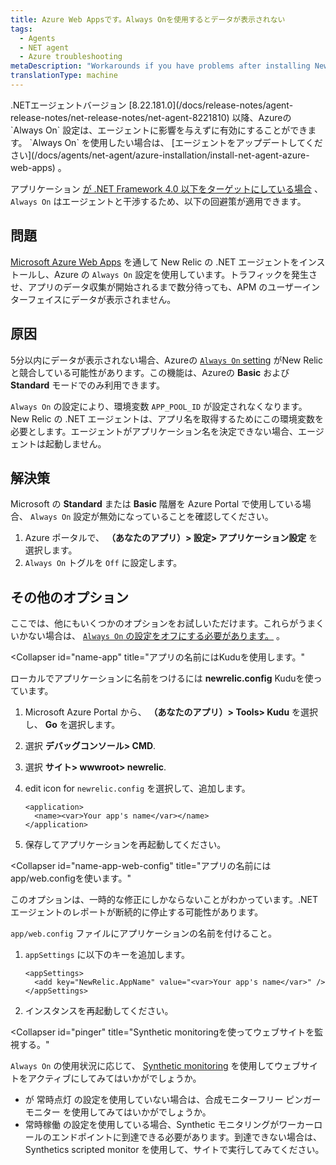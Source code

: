 ```yaml
---
title: Azure Web Appsです。Always Onを使用するとデータが表示されない
tags:
  - Agents
  - NET agent
  - Azure troubleshooting
metaDescription: "Workarounds if you have problems after installing New Relic's .NET agent on a Windows Azure Web App."
translationType: machine
---
```


<Callout variant="important">
  .NETエージェントバージョン [8.22.181.0](/docs/release-notes/agent-release-notes/net-release-notes/net-agent-8221810) 以降、Azureの `Always On` 設定は、エージェントに影響を与えずに有効にすることができます。 `Always On` を使用したい場合は、 [エージェントをアップデートしてください](/docs/agents/net-agent/azure-installation/install-net-agent-azure-web-apps) 。

  アプリケーション [が .NET Framework 4.0 以下をターゲットにしている場合](/docs/agents/net-agent/troubleshooting/technical-support-net-framework-40-or-lower) 、 `Always On` はエージェントと干渉するため、以下の回避策が適用できます。
</Callout>

## 問題

[Microsoft Azure Web Apps](/docs/agents/net-agent/azure-installation/install-app-azure-web-apps) を通して New Relic の .NET エージェントをインストールし、Azure の `Always On` 設定を使用しています。トラフィックを発生させ、アプリのデータ収集が開始されるまで数分待っても、APM のユーザーインターフェイスにデータが表示されません。

## 原因

5分以内にデータが表示されない場合、Azureの [`Always On` setting](https://azure.microsoft.com/en-us/documentation/articles/web-sites-create-web-jobs/) がNew Relicと競合している可能性があります。この機能は、Azureの **Basic** および **Standard** モードでのみ利用できます。

`Always On` の設定により、環境変数 `APP_POOL_ID` が設定されなくなります。New Relic の .NET エージェントは、アプリ名を取得するためにこの環境変数を必要とします。エージェントがアプリケーション名を決定できない場合、エージェントは起動しません。

## 解決策

Microsoft の **Standard** または **Basic** 階層を Azure Portal で使用している場合、 `Always On` 設定が無効になっていることを確認してください。

1. Azure ポータルで、 **（あなたのアプリ）> 設定> アプリケーション設定** を選択します。
2. `Always On` トグルを `Off` に設定します。

## その他のオプション

ここでは、他にもいくつかのオプションをお試しいただけます。これらがうまくいかない場合は、 [`Always On` の設定をオフにする必要があります。](#solution) 。

<Collapser
  id="name-app"
  title="アプリの名前にはKuduを使用します。"
>
  ローカルでアプリケーションに名前をつけるには **newrelic.config** Kuduを使っています。

  1. Microsoft Azure Portal から、 **（あなたのアプリ）> Tools> Kudu** を選択し、 **Go** を選択します。

  2. 選択 **デバッグコンソール> CMD**.

  3. 選択 **サイト> wwwroot> newrelic**.

  4. edit <Icon name="fe-edit-2"/>icon for `newrelic.config` を選択して、追加します。

     ```
     <application>
       <name><var>Your app's name</var></name>
     </application>
     ```

  5. 保存してアプリケーションを再起動してください。
</Collapser>

<Collapser
  id="name-app-web-config"
  title="アプリの名前にはapp/web.configを使います。"
>
  <Callout variant="important">
    このオプションは、一時的な修正にしかならないことがわかっています。.NETエージェントのレポートが断続的に停止する可能性があります。
  </Callout>

  `app/web.config` ファイルにアプリケーションの名前を付けること。

  1. `appSettings` に以下のキーを追加します。

     ```
     <appSettings>
       <add key="NewRelic.AppName" value="<var>Your app's name</var>" />
     </appSettings>
     ```

  2. インスタンスを再起動してください。
</Collapser>

<Collapser
  id="pinger"
  title="Synthetic monitoringを使ってウェブサイトを監視する。"
>
  `Always On` の使用状況に応じて、 [Synthetic monitoring](/docs/synthetics/new-relic-synthetics/getting-started/introduction-new-relic-synthetics) を使用してウェブサイトをアクティブにしてみてはいかがでしょうか。

  * が 常時点灯 の設定を使用していない場合は、合成モニターフリー ピンガーモニター を使用してみてはいかがでしょうか。
  * 常時稼働 の設定を使用している場合、Synthetic モニタリングがワーカーロールのエンドポイントに到達できる必要があります。到達できない場合は、 Synthetics scripted monitor を使用して、サイトで実行してみてください。
</Collapser>
